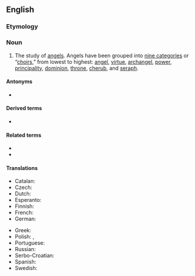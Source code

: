 ==English==

===Etymology===
{{suffix|en|angel|ology}}

===Noun===
{{en-noun|~}}

# The study of [[angel]]s. Angels have been grouped into [[w:Christian angelic hierarchy|nine categories]] or “[[choir]]s,” from lowest to highest: [[angel]], [[virtue]], [[archangel]], [[power]], [[principality]], [[dominion]], [[throne]], [[cherub]], and [[seraph]].

====Antonyms====
* {{l|en|demonology}}

====Derived terms====
* {{l|en|angelological}}

====Related terms====
* {{l|en|angel-lore}}
* {{l|en|angelologist}}

====Translations====
{{trans-top|study of angels}}
* Catalan: {{t|ca|angelologia|f}}
* Czech: {{t|cs|angelologie}}
* Dutch: {{t+|nl|angelologie}}
* Esperanto: {{t|eo|anĝelologio}}
* Finnish: {{t|fi|enkelioppi}}
* French: {{t+|fr|angélologie}}
* German: {{t+|de|Angelologie|f}}
{{trans-mid}}
* Greek: {{t+|el|αγγελολογία|f|sc=Grek}}
* Polish: {{t+|pl|angelologia|f}}, {{t+|pl|angeologia|f}}
* Portuguese: {{t|pt|angelologia|f}}
* Russian: {{t+|ru|ангелоло́гия|f}}
* Serbo-Croatian: {{t+|sh|angelologija|f}}
* Spanish: {{t|es|angelología|f}}
* Swedish: {{t|sv|angelologi}}
{{trans-bottom}}
{{C|en|Religion}}